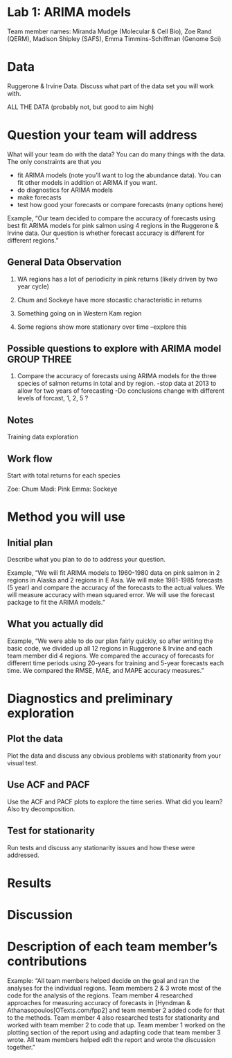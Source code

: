 # Lab 1: ARIMA models

Team member names: Miranda Mudge (Molecular & Cell Bio), Zoe Rand (QERM), Madison Shipley (SAFS), Emma Timmins-Schiffman (Genome Sci)

# Data

Ruggerone & Irvine Data. Discuss what part of the data set you will work with.

ALL THE DATA (probably not, but good to aim high)

# Question your team will address

What will your team do with the data? You can do many things with the data. The only constraints are that you

-   fit ARIMA models (note you'll want to log the abundance data). You can fit other models in addition ot ARIMA if you want.
-   do diagnostics for ARIMA models
-   make forecasts
-   test how good your forecasts or compare forecasts (many options here)

Example, "Our team decided to compare the accuracy of forecasts using best fit ARIMA models for pink salmon using 4 regions in the Ruggerone & Irvine data. Our question is whether forecast accuracy is different for different regions."

## General Data Observation

1)  WA regions has a lot of periodicity in pink returns (likely driven by two year cycle)

2)  Chum and Sockeye have more stocastic characteristic in returns

3)  Something going on in Western Kam region

4)  Some regions show more stationary over time --explore this

## Possible questions to explore with ARIMA model GROUP THREE

1)  Compare the accuracy of forecasts using ARIMA models for the three species of salmon returns in total and by region. -stop data at 2013 to allow for two years of forecasting -Do conclusions change with different levels of forcast, 1, 2, 5 ?

## Notes

Training data exploration

## Work flow

Start with total returns for each species

Zoe: Chum Madi: Pink Emma: Sockeye

# Method you will use

## Initial plan

Describe what you plan to do to address your question.

Example, "We will fit ARIMA models to 1960-1980 data on pink salmon in 2 regions in Alaska and 2 regions in E Asia. We will make 1981-1985 forecasts (5 year) and compare the accuracy of the forecasts to the actual values. We will measure accuracy with mean squared error. We will use the forecast package to fit the ARIMA models."

## What you actually did

Example, "We were able to do our plan fairly quickly, so after writing the basic code, we divided up all 12 regions in Ruggerone & Irvine and each team member did 4 regions. We compared the accuracy of forecasts for different time periods using 20-years for training and 5-year forecasts each time. We compared the RMSE, MAE, and MAPE accuracy measures."

# Diagnostics and preliminary exploration

## Plot the data

Plot the data and discuss any obvious problems with stationarity from your visual test.

## Use ACF and PACF

Use the ACF and PACF plots to explore the time series. What did you learn? Also try decomposition.

## Test for stationarity

Run tests and discuss any stationarity issues and how these were addressed.

# Results

# Discussion

# Description of each team member's contributions

Example: "All team members helped decide on the goal and ran the analyses for the individual regions. Team members 2 & 3 wrote most of the code for the analysis of the regions. Team member 4 researched approaches for measuring accuracy of forecasts in [Hyndman & Athanasopoulos[OTexts.com/fpp2] and team member 2 added code for that to the methods. Team member 4 also researched tests for stationarity and worked with team member 2 to code that up. Team member 1 worked on the plotting section of the report using and adapting code that team member 3 wrote. All team members helped edit the report and wrote the discussion together."
